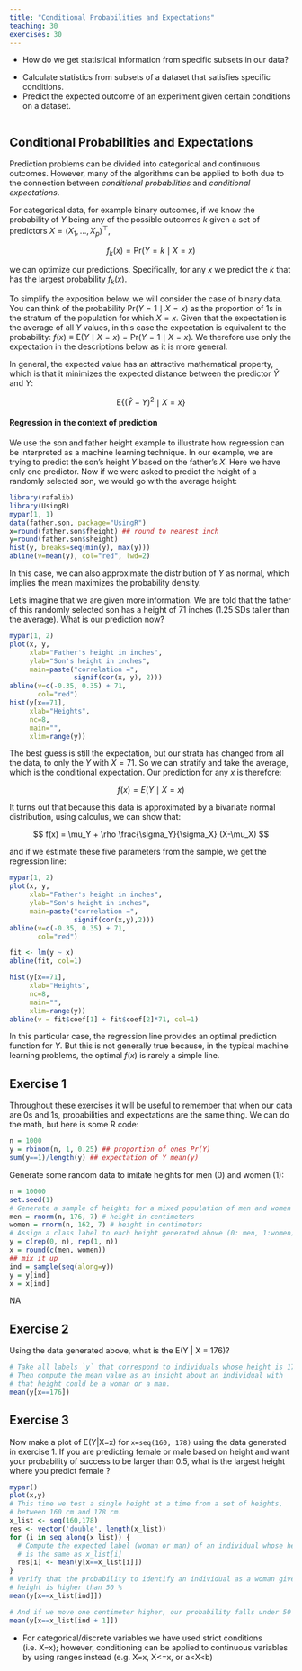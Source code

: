 ```yaml
---
title: "Conditional Probabilities and Expectations"
teaching: 30
exercises: 30
---
```


:::::: questions
- How do we get statistical information from specific subsets in our data?
::::::

:::::: objectives
- Calculate statistics from subsets of a dataset that satisfies specific conditions.
- Predict the expected outcome of an experiment given certain conditions on a dataset.
::::::

```r
```

## Conditional Probabilities and Expectations

Prediction problems can be divided into categorical and continuous outcomes. 
However, many of the algorithms can be applied to both due to the connection 
between _conditional probabilities_ and _conditional expectations_. 

For categorical data, for example binary outcomes, if we know the probability of 
$Y$ being any of the possible outcomes $k$ given a  set of predictors 
$X=(X_1,\dots,X_p)^\top$, 

$$
f_k(x) = \mbox{Pr}(Y=k \mid X=x)
$$

we can optimize our predictions. Specifically, for any $x$ we predict the $k$ 
that has the largest probability $f_k(x)$. 

To simplify the exposition below, we will consider the case of binary data. You 
can think of the probability $\mbox{Pr}(Y=1 \mid X=x)$ as the proportion of 1s 
in the stratum of the population for which $X=x$. Given that the expectation is 
the average of all $Y$ values, in this case the expectation is equivalent to the
probability: $f(x) \equiv \mbox{E}(Y \mid X=x)=\mbox{Pr}(Y=1 \mid X=x)$. We 
therefore use only the expectation in the descriptions below as it is more 
general.

In general, the expected value has an attractive mathematical property, which is
that it minimizes the expected distance between the predictor $\hat{Y}$ and $Y$: 

$$
\mbox{E}\{ (\hat{Y} - Y)^2  \mid  X=x \}
$$ 


#### Regression in the context of prediction

<a name="regression"></a>

We use the son and father height example to illustrate how regression can be 
interpreted as a machine learning technique. In our example, we are trying to 
predict the son's height $Y$ based on the father's $X$. Here we have only one 
predictor. Now if we were asked to predict the height of a randomly selected 
son, we would go with the average height:

```r
library(rafalib)
library(UsingR)
mypar(1, 1)
data(father.son, package="UsingR")
x=round(father.son$fheight) ## round to nearest inch
y=round(father.son$sheight)
hist(y, breaks=seq(min(y), max(y)))
abline(v=mean(y), col="red", lwd=2)
```

In this case, we can also approximate the distribution of $Y$ as normal, which 
implies the mean maximizes the probability density. 

Let's imagine that we are given more information. We are told that the father of
this randomly selected son has a height of 71 inches (1.25 SDs taller than the 
average). What is our prediction now? 

```r
mypar(1, 2)
plot(x, y, 
     xlab="Father's height in inches",
     ylab="Son's height in inches",
     main=paste("correlation =",
                signif(cor(x, y), 2)))
abline(v=c(-0.35, 0.35) + 71,
       col="red")
hist(y[x==71], 
     xlab="Heights", 
     nc=8, 
     main="", 
     xlim=range(y))
```
The best guess is still the expectation, but our strata has changed from all the
data, to only the $Y$ with $X=71$. So we can stratify and take the average, 
which is the conditional expectation. Our prediction for any $x$ is therefore:

$$
f(x) = E(Y \mid X=x)
$$

It turns out that because this data is approximated by a bivariate normal 
distribution, using calculus, we can show that: 

$$
f(x) = \mu_Y + \rho \frac{\sigma_Y}{\sigma_X} (X-\mu_X)
$$

and if we estimate these five parameters from the sample, we get the regression
line:

```r
mypar(1, 2)
plot(x, y, 
     xlab="Father's height in inches", 
     ylab="Son's height in inches",
     main=paste("correlation =",
                signif(cor(x,y),2)))
abline(v=c(-0.35, 0.35) + 71,
       col="red")

fit <- lm(y ~ x)
abline(fit, col=1)

hist(y[x==71],
     xlab="Heights",
     nc=8,
     main="",
     xlim=range(y))
abline(v = fit$coef[1] + fit$coef[2]*71, col=1)
```

In this particular case, the regression line provides an optimal prediction 
function for $Y$. But this is not generally true because, in the typical machine
learning problems, the optimal $f(x)$ is rarely a simple line.

::::::::::::::::::::::::::::::::::::: challenge

## Exercise 1
Throughout these exercises it will be useful to remember that when our data 
are 0s and 1s, probabilities and expectations are the same thing. We can do 
the math, but here is some R code:

```r
n = 1000
y = rbinom(n, 1, 0.25) ## proportion of ones Pr(Y)
sum(y==1)/length(y) ## expectation of Y mean(y)
```

Generate some random data to imitate heights for men (0) and women (1):

```r
n = 10000
set.seed(1)
# Generate a sample of heights for a mixed population of men and women
men = rnorm(n, 176, 7) # height in centimeters 
women = rnorm(n, 162, 7) # height in centimeters
# Assign a class label to each height generated above (0: men, 1:women)
y = c(rep(0, n), rep(1, n))
x = round(c(men, women))
## mix it up
ind = sample(seq(along=y))
y = y[ind]
x = x[ind]
```


:::::::::::::::: solution
NA
:::::::::::::::::::::::::

## Exercise 2

Using the data generated above, what is the E(Y | X = 176)?

:::::::::::::::: solution

```r
# Take all labels `y` that correspond to individuals whose height is 176 cm.
# Then compute the mean value as an insight about an individual with
# that height could be a woman or a man.
mean(y[x==176])
```

:::::::::::::::::::::::::

## Exercise 3
Now make a plot of E(Y|X=x) for `x=seq(160, 178)` using the data generated
in exercise 1.
If you are predicting female or male based on height and want your probability 
of success to be larger than 0.5, what is the largest height where you predict 
female ?

:::::::::::::::: solution

```r
mypar()
plot(x,y)
# This time we test a single height at a time from a set of heights,
# between 160 cm and 178 cm.
x_list <- seq(160,178)
res <- vector('double', length(x_list))
for (i in seq_along(x_list)) {
  # Compute the expected label (woman or man) of an individual whose height
  # is the same as x_list[i]
  res[i] <- mean(y[x==x_list[i]])
}
# Verify that the probability to identify an individual as a woman given their
# height is higher than 50 %
mean(y[x==x_list[ind]])

# And if we move one centimeter higher, our probability falls under 50 %
mean(y[x==x_list[ind + 1]])
```

:::::::::::::::::::::::::

:::::::::::::::::::::::::::::::::::::::::::::::

:::::: keypoints
- For categorical/discrete variables we have used strict conditions (i.e. X=x); however, conditioning can be applied to continuous variables by using ranges instead (e.g. X=x, X<=x, or a<X<b)
::::::